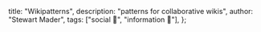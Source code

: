   title: "Wikipatterns",
  description: "patterns for collaborative wikis",
  author: "Stewart Mader",
  tags: ["social 👥", "information 🔡"],
};
